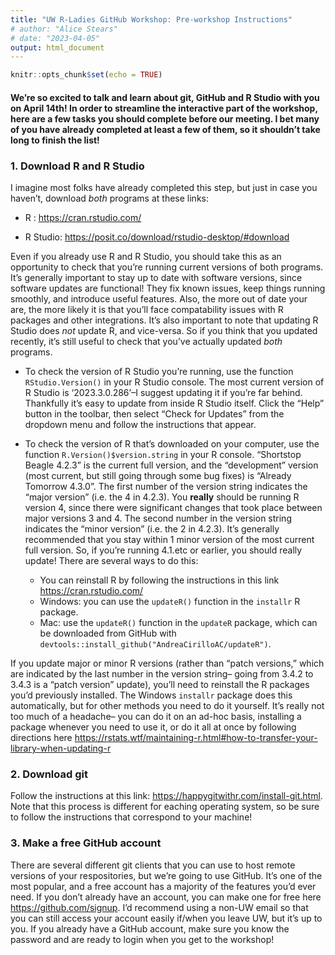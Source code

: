 ```yaml
---
title: "UW R-Ladies GitHub Workshop: Pre-workshop Instructions"
# author: "Alice Stears"
# date: "2023-04-05"
output: html_document
---
```


```r
knitr::opts_chunk$set(echo = TRUE)
```
#### We're so excited to talk and learn about git, GitHub and R Studio with you on April 14th! In order to streamline the interactive part of the workshop, here are a few tasks you should complete before our meeting. I bet many of you have already completed at least a few of them, so it shouldn't take long to finish the list! 

### 1. Download R and R Studio
I imagine most folks have already completed this step, but just in case you haven't, download *both* programs at these links: 

* R : [https://cran.rstudio.com/](https://cran.rstudio.com/)

* R Studio: [https://posit.co/download/rstudio-desktop/#download](https://posit.co/download/rstudio-desktop/#download)

Even if you already use R and R Studio, you should take this as an opportunity to check that you're running current versions of both programs. It's generally important to stay up to date with software versions, since software updates are functional! They fix known issues, keep things running smoothly, and introduce useful features. Also, the more out of date your are, the more likely it is that you'll face compatability issues with R packages and other integrations. It's also important to note that updating R Studio does *not* update R, and vice-versa. So if you think that you updated recently, it's still useful to check that you've actually updated *both* programs. 

* To check the version of R Studio you're running, use the function `RStudio.Version()` in your R Studio console. The most current version of R Studio is '2023.3.0.286'--I suggest updating it if you're far behind. Thankfully it's easy to update from inside R Studio itself. Click the "Help" button in the toolbar, then select "Check for Updates" from the dropdown menu and follow the instructions that appear. 

* To check the version of R that's downloaded on your computer, use the function `R.Version()$version.string` in your R console. "Shortstop Beagle 4.2.3" is the current full version, and the "development" version (most current, but still going through some bug fixes) is "Already Tomorrow 4.3.0". The first number of the version string indicates the "major version" (i.e. the 4 in 4.2.3). You **really** should be running R version 4, since there were significant changes that took place between major versions 3 and 4. The second number in the version string indicates the "minor version" (i.e. the 2 in 4.2.3). It's generally recommended that you stay within 1 minor version of the most current full version. So, if you're running 4.1.etc or earlier, you should really update! There are several ways to do this: 
  * You can reinstall R by following the instructions in this link [https://cran.rstudio.com/](https://cran.rstudio.com/)
  * Windows: you can use the `updateR()` function in the `installr` R package. 
  * Mac: use the `updateR()` function in the `updateR` package, which can be downloaded from GitHub with `devtools::install_github("AndreaCirilloAC/updateR")`. 

If you update major or minor R versions (rather than "patch versions," which are indicated by the last number in the version string-- going from 3.4.2 to 3.4.3 is a "patch version" update), you'll need to reinstall the R packages you'd previously installed. The Windows `installr` package does this automatically, but for other methods you need to do it yourself. It's really not too much of a headache-- you can do it on an ad-hoc basis, installing a package whenever you need to use it, or do it all at once by following directions here [https://rstats.wtf/maintaining-r.html#how-to-transfer-your-library-when-updating-r](https://rstats.wtf/maintaining-r.html#how-to-transfer-your-library-when-updating-r)

### 2. Download git
Follow the instructions at this link: [https://happygitwithr.com/install-git.html](https://happygitwithr.com/install-git.html).
Note that this process is different for eaching operating system, so be sure to follow the instructions that correspond to your machine! 

### 3. Make a free GitHub account
There are several different git clients that you can use to host remote versions of your respositories, but we're going to use GitHub. It's one of the most popular, and a free account has a majority of the features you'd ever need. If you don't already have an account, you can make one for free here [https://github.com/signup](https://github.com/signup). I'd recommend using a non-UW email so that you can still access your account easily if/when you leave UW, but it's up to you. If you already have a GitHub account, make sure you know the password and are ready to login when you get to the workshop! 
